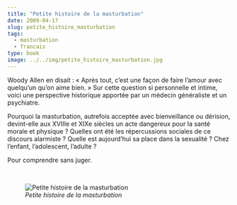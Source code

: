```yaml
---
title: "Petite histoire de la masturbation"
date: 2009-04-17
slug: petite_histoire_masturbation
tags:
  - masturbation
  - francais
type: book
image: ../../img/petite_histoire_masturbation.jpg
---
```


Woody Allen en disait : « Après tout, c’est une façon de faire l’amour avec quelqu’un qu’on aime bien. »
Sur cette question si personnelle et intime, voici une perspective historique apportée par un médecin généraliste et un psychiatre.

Pourquoi la masturbation, autrefois acceptée avec bienveillance ou dérision, devint-elle aux XVIIIe et XIXe siècles un acte dangereux pour la santé morale et physique ?
Quelles ont été les répercussions sociales de ce discours alarmiste ?
Quelle est aujourd’hui sa place dans la sexualité ?
Chez l’enfant, l’adolescent, l’adulte ?

Pour comprendre sans juger.

<br>

![_Petite histoire de la masturbation_](../../img/petite_histoire_masturbation.jpg)
